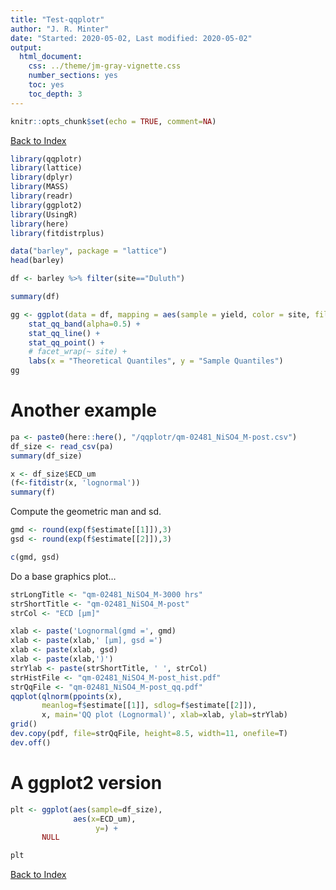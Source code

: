 ```yaml
---
title: "Test-qqplotr"
author: "J. R. Minter"
date: "Started: 2020-05-02, Last modified: 2020-05-02"
output:
  html_document:
    css: ../theme/jm-gray-vignette.css
    number_sections: yes
    toc: yes
    toc_depth: 3
---
```



```r
knitr::opts_chunk$set(echo = TRUE, comment=NA)
```

[Back to Index](../README.html)

```r
library(qqplotr)
library(lattice)
library(dplyr)
library(MASS)
library(readr)
library(ggplot2)
library(UsingR)
library(here)
library(fitdistrplus)

```

```r
data("barley", package = "lattice")
head(barley)
```



```r
df <- barley %>% filter(site=="Duluth")
```
```r
summary(df)
```

```r
gg <- ggplot(data = df, mapping = aes(sample = yield, color = site, fill = site)) +
    stat_qq_band(alpha=0.5) +
    stat_qq_line() +
    stat_qq_point() +
    # facet_wrap(~ site) +
    labs(x = "Theoretical Quantiles", y = "Sample Quantiles")
gg
```
# Another example

```r

pa <- paste0(here::here(), "/qqplotr/qm-02481_NiSO4_M-post.csv")
df_size <- read_csv(pa)
summary(df_size)
```


```r
x <- df_size$ECD_um
(f<-fitdistr(x, 'lognormal'))
summary(f)
```

Compute the geometric man and sd.

```r
gmd <- round(exp(f$estimate[[1]]),3)
gsd <- round(exp(f$estimate[[2]]),3)

c(gmd, gsd)

```

Do a base graphics plot...

```r
strLongTitle <- "qm-02481_NiSO4_M-3000 hrs"
strShortTitle <- "qm-02481_NiSO4_M-post"
strCol <- "ECD [µm]"

xlab <- paste('Lognormal(gmd =', gmd)
xlab <- paste(xlab,' [µm], gsd =')
xlab <- paste(xlab, gsd)
xlab <- paste(xlab,')')
strYlab <- paste(strShortTitle, ' ', strCol)
strHistFile <- "qm-02481_NiSO4_M-post_hist.pdf"
strQqFile <- "qm-02481_NiSO4_M-post_qq.pdf"
qqplot(qlnorm(ppoints(x),
       meanlog=f$estimate[[1]], sdlog=f$estimate[[2]]),
       x, main='QQ plot (Lognormal)', xlab=xlab, ylab=strYlab)
grid()
dev.copy(pdf, file=strQqFile, height=8.5, width=11, onefile=T)
dev.off()

```

# A ggplot2 version


```r

plt <- ggplot(aes(sample=df_size),
              aes(x=ECD_um),
                   y=) +
       NULL

plt

```


[Back to Index](../README.html)